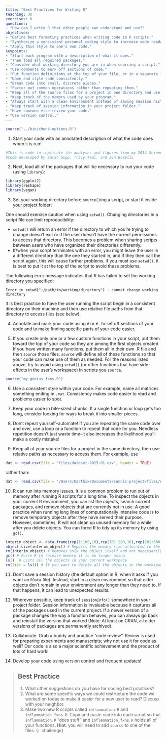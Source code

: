 ```yaml
---
title: "Best Practices for Writing R"
teaching: 30
exercises: 0
questions:
- "How can I write R that other people can understand and use?"
objectives:
- "Define best formating practices when writing code in R scripts."
- "Synthesize a consistent personal coding style to increase code readability, consistency, and repeatability."
- "Apply this style to one's own code."
keypoints:
- "Start each program with a description of what it does."
- "Then load all required packages."
- "Consider what working directory you are in when sourcing a script."
- "Use comments to mark off sections of code."
- "Put function definitions at the top of your file, or in a separate file if there are many."
- "Name and style code consistently."
- "Break code into small, discrete pieces."
- "Factor out common operations rather than repeating them."
- "Keep all of the source files for a project in one directory and use relative paths to access them."
- "Keep track of the memory used by your program."
- "Always start with a clean environment instead of saving session history."
- "Keep track of session information in your project folder."
- "Have someone else review your code."
- "Use version control."
---
```


```r
source("../bin/chunk-options.R")
```

1. Start your code with an annotated description of what the code does when it is run:

```r
#This is code to replicate the analyses and figures from my 2014 Science paper.
#Code developed by Sarah Supp, Tracy Teal, and Jon Borelli
```

2. Next, load all of the packages that will be necessary to run your code (using `library`):

```r
library(ggplot2)
library(reshape)
library(vegan)
```

3. Set your working directory before `source()`ing a script, or start `R` inside your project folder:

One should exercise caution when using `setwd()`. Changing directories in a script file can limit reproducibility:

* `setwd()` will return an error if the directory to which you're trying to change doesn't exit or if the user doesn't have the correct permissions to access that directory. This becomes a problem when sharing scripts between users who have organized their directories differently.
* If/when your script terminates with an error, you might leave the user in a different directory than the one they started in, and if they then call the script again, this will cause further problems. If you must use `setwd()`, it is best to put it at the top of the script to avoid these problems.

The following error message indicates that R has failed to set the working directory you specified:

```
Error in setwd("~/path/to/working/directory") : cannot change working directory
```

It is best practice to have the user running the script begin in a consistent directory on their machine and then use relative file paths from that directory to access files (see below).

4. Annotate and mark your code using `#` or `#-` to set off sections of your code and to make finding specific parts of your code easier.

5. If you create only one or a few custom functions in your script, put them toward the top of your code so they are among the first objects created. If you have written many functions, put them all in their own .R file and then `source` those files. `source` will define all of these functions so that your code can make use of them as needed. For the reasons listed above, try to avoid using `setwd()` (or other functions that have side-effects in the user's workspace) in scripts you `source`.

```r
source("my_genius_fxns.R")
```

6. Use a consistent style within your code. For example, name all matrices something ending in `.mat`. Consistency makes code easier to read and problems easier to spot.

7. Keep your code in bite-sized chunks. If a single function or loop gets too long, consider looking for ways to break it into smaller pieces.

8. Don't repeat yourself--automate! If you are repeating the same code over and over, use a loop or a function to repeat that code for you. Needless repetition doesn't just waste time--it also increases the likelihood you'll make a costly mistake!

9. Keep all of your source files for a project in the same directory, then use relative paths as necessary to access them. For example, use

```r
dat <- read.csv(file = "files/dataset-2013-01.csv", header = TRUE)
```

rather than:

```r
dat <- read.csv(file = "/Users/Karthik/Documents/sannic-project/files/dataset-2013-01.csv", header = TRUE)
```

10. R can run into memory issues. It is a common problem to run out of memory after running R scripts for a long time. To inspect the objects in your current R  environment, you can list the objects, search current packages, and remove objects that are currently not in use. A good practice when running long lines of computationally intensive  code is to remove temporary objects after they have served their purpose. However, sometimes, R will not clean up unused memory for a while after you delete objects. You can force R to tidy up its memory by using `gc()`.

```r
interim_object <- data.frame(rep(1:100,10),rep(101:200,10),rep(201:300,10)) # Sample dataset of 1000 rows
object.size(interim_object) # Reports the memory size allocated to the object
rm(interim_object) # Removes only the object itself and not necessarily the memory alloted to it
gc() # Force R to release memory it is no longer using
ls()  # Lists all the objects in your current workspace
rm(list = ls()) # If you want to delete all the objects in the workspace and start with a clean slate
```

11. Don't save a session history (the default option in R, when it asks if you want an `RData` file). Instead, start in a clean environment so that older objects don't remain in your environment any longer than they need to. If that happens, it can lead to unexpected results.

12. Wherever possible, keep track of `sessionInfo()` somewhere in your project folder. Session information is invaluable because it captures all of the packages used in the current project. If a newer version of a package changes the way a function behaves, you can always go back and reinstall the version that worked (Note: At least on CRAN, all older versions of packages are permanently archived).

13. Collaborate. Grab a buddy and practice "code review". Review is used for preparing experiments and manuscripts; why not use it for code as well? Our code is also a major scientific achievement and the product of lots of hard work!

14. Develop your code using version control and frequent updates!

> ## Best Practice
>
> 1. What other suggestions do you have for coding best practices?
> 2. What are some specific ways we could restructure the code we worked on today to make it easier for a new user to read? Discuss with your neighbor.
> 3. Make two new R scripts called `inflammation.R` and `inflammation_fxns.R`.
>    Copy and paste code into each script so that `inflammation.R` "does stuff" and `inflammation_fxns.R` holds all of your functions.
>    __Hint__: you will need to add `source` to one of the files.
{: .challenge}
